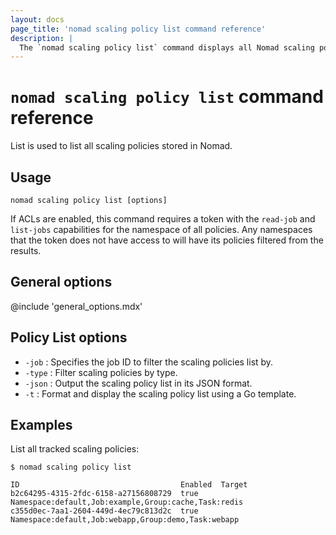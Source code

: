 ```yaml
---
layout: docs
page_title: 'nomad scaling policy list command reference'
description: |
  The `nomad scaling policy list` command displays all Nomad scaling policies. Filter options include job and policy type.
---
```


# `nomad scaling policy list` command reference

List is used to list all scaling policies stored in Nomad.

## Usage

```plaintext
nomad scaling policy list [options]
```

If ACLs are enabled, this command requires a token with the `read-job` and
`list-jobs` capabilities for the namespace of all policies. Any namespaces
that the token does not have access to will have its policies filtered from
the results.

## General options

@include 'general_options.mdx'

## Policy List options

- `-job` : Specifies the job ID to filter the scaling policies list by.
- `-type` : Filter scaling policies by type.
- `-json` : Output the scaling policy list in its JSON format.
- `-t` : Format and display the scaling policy list using a Go template.

## Examples

List all tracked scaling policies:

```shell-session
$ nomad scaling policy list

ID                                    Enabled  Target
b2c64295-4315-2fdc-6158-a27156808729  true     Namespace:default,Job:example,Group:cache,Task:redis
c355d0ec-7aa1-2604-449d-4ec79c813d2c  true     Namespace:default,Job:webapp,Group:demo,Task:webapp
```
